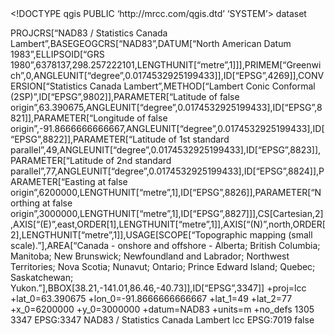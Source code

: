<!DOCTYPE qgis PUBLIC 'http://mrcc.com/qgis.dtd' 'SYSTEM'>
<qgis version="3.36.1-Maidenhead">
  <identifier></identifier>
  <parentidentifier></parentidentifier>
  <language></language>
  <type>dataset</type>
  <title></title>
  <abstract></abstract>
  <links/>
  <dates/>
  <fees></fees>
  <encoding></encoding>
  <crs>
    <spatialrefsys nativeFormat="Wkt">
      <wkt>PROJCRS["NAD83 / Statistics Canada Lambert",BASEGEOGCRS["NAD83",DATUM["North American Datum 1983",ELLIPSOID["GRS 1980",6378137,298.257222101,LENGTHUNIT["metre",1]]],PRIMEM["Greenwich",0,ANGLEUNIT["degree",0.0174532925199433]],ID["EPSG",4269]],CONVERSION["Statistics Canada Lambert",METHOD["Lambert Conic Conformal (2SP)",ID["EPSG",9802]],PARAMETER["Latitude of false origin",63.390675,ANGLEUNIT["degree",0.0174532925199433],ID["EPSG",8821]],PARAMETER["Longitude of false origin",-91.8666666666667,ANGLEUNIT["degree",0.0174532925199433],ID["EPSG",8822]],PARAMETER["Latitude of 1st standard parallel",49,ANGLEUNIT["degree",0.0174532925199433],ID["EPSG",8823]],PARAMETER["Latitude of 2nd standard parallel",77,ANGLEUNIT["degree",0.0174532925199433],ID["EPSG",8824]],PARAMETER["Easting at false origin",6200000,LENGTHUNIT["metre",1],ID["EPSG",8826]],PARAMETER["Northing at false origin",3000000,LENGTHUNIT["metre",1],ID["EPSG",8827]]],CS[Cartesian,2],AXIS["(E)",east,ORDER[1],LENGTHUNIT["metre",1]],AXIS["(N)",north,ORDER[2],LENGTHUNIT["metre",1]],USAGE[SCOPE["Topographic mapping (small scale)."],AREA["Canada - onshore and offshore - Alberta; British Columbia; Manitoba; New Brunswick; Newfoundland and Labrador; Northwest Territories; Nova Scotia; Nunavut; Ontario; Prince Edward Island; Quebec; Saskatchewan; Yukon."],BBOX[38.21,-141.01,86.46,-40.73]],ID["EPSG",3347]]</wkt>
      <proj4>+proj=lcc +lat_0=63.390675 +lon_0=-91.8666666666667 +lat_1=49 +lat_2=77 +x_0=6200000 +y_0=3000000 +datum=NAD83 +units=m +no_defs</proj4>
      <srsid>1305</srsid>
      <srid>3347</srid>
      <authid>EPSG:3347</authid>
      <description>NAD83 / Statistics Canada Lambert</description>
      <projectionacronym>lcc</projectionacronym>
      <ellipsoidacronym>EPSG:7019</ellipsoidacronym>
      <geographicflag>false</geographicflag>
    </spatialrefsys>
  </crs>
  <extent/>
</qgis>
